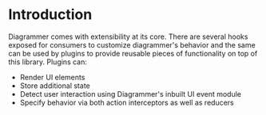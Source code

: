 
<Meta title="Docs/Plugins/Introduction" />

# Introduction

Diagrammer comes with extensibility at its core. There are several hooks exposed for consumers to customize diagrammer's behavior and the same can be used by plugins to provide reusable pieces of functionality on top of this library. Plugins can:

- Render UI elements
- Store additional state
- Detect user interaction using Diagrammer's inbuilt UI event module
- Specify behavior via both action interceptors as well as reducers
